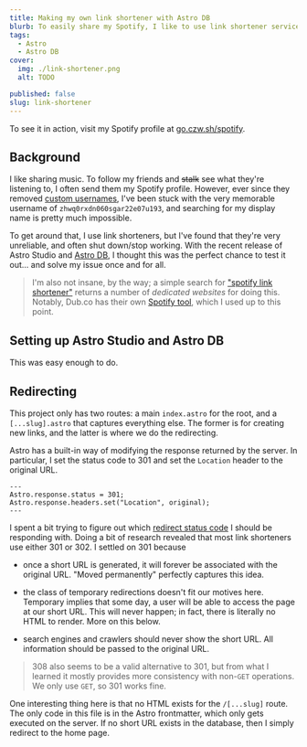 ```yaml
---
title: Making my own link shortener with Astro DB
blurb: To easily share my Spotify, I like to use link shortener services. I got tired of how they always stopped working, so like any other sane person, I wrote my own.
tags:
  - Astro
  - Astro DB
cover:
  img: ./link-shortener.png
  alt: TODO

published: false
slug: link-shortener
---
```


To see it in action, visit my Spotify profile at [go.czw.sh/spotify](https://go.czw.sh/spotify).

## Background

I like sharing music. To follow my friends and ~~stalk~~ see what they're listening to, I often send them my Spotify profile. However, ever since they removed [custom usernames](https://community.spotify.com/t5/Accounts/Spotify-Username-Completely-Random/td-p/4392395#), I've been stuck with the very memorable username of `zhwq0rxdn060sgar22e07u193`, and searching for my display name is pretty much impossible.

To get around that, I use link shorteners, but I've found that they're very unreliable, and often shut down/stop working. With the recent release of Astro Studio and [Astro DB](https://astro.build/db/), I thought this was the perfect chance to test it out... and solve my issue once and for all.

> I'm also not insane, by the way; a simple search for ["spotify link shortener"](https://duckduckgo.com/?q=spotify+link+shortener) returns a number of _dedicated websites_ for doing this. Notably, Dub.co has their own [Spotify tool](https://dub.co/tools/spotify-link-shortener), which I used up to this point.

## Setting up Astro Studio and Astro DB

This was easy enough to do.

## Redirecting

This project only has two routes: a main `index.astro` for the root, and a `[...slug].astro` that captures everything else. The former is for creating new links, and the latter is where we do the redirecting.

Astro has a built-in way of modifying the response returned by the server. In particular, I set the status code to 301 and set the `Location` header to the original URL.

```astro
---
Astro.response.status = 301;
Astro.response.headers.set("Location", original);
---
```

I spent a bit trying to figure out which [redirect status code](https://developer.mozilla.org/en-US/docs/Web/HTTP/Redirections) I should be responding with. Doing a bit of research revealed that most link shorteners use either 301 or 302. I settled on 301 because

- once a short URL is generated, it will forever be associated with the original URL. "Moved permanently" perfectly captures this idea.

- the class of temporary redirections doesn't fit our motives here. Temporary implies that some day, a user will be able to access the page at our short URL. This will never happen; in fact, there is literally no HTML to render. More on this below.

- search engines and crawlers should never show the short URL. All information should be passed to the original URL.

> 308 also seems to be a valid alternative to 301, but from what I learned it mostly provides more consistency with non-`GET` operations. We only use `GET`, so 301 works fine.

One interesting thing here is that no HTML exists for the `/[...slug]` route. The only code in this file is in the Astro frontmatter, which only gets executed on the server. If no short URL exists in the database, then I simply redirect to the home page.
